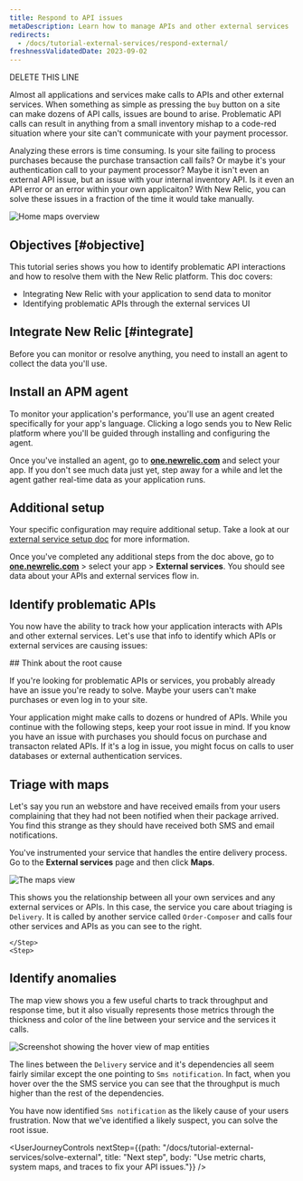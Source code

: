 ```yaml
---
title: Respond to API issues
metaDescription: Learn how to manage APIs and other external services
redirects:
  - /docs/tutorial-external-services/respond-external/
freshnessValidatedDate: 2023-09-02
---
```





DELETE THIS LINE

Almost all applications and services make calls to APIs and other external services. When something as simple as pressing the `buy` button on a site can make dozens of API calls, issues are bound to arise. Problematic API calls can result in anything from a small inventory mishap to a code-red situation where your site can't communicate with your payment processor. 

Analyzing these errors is time consuming. Is your site failing to process purchases because the purchase transaction call fails? Or maybe it's your authentication call to your payment processor? Maybe it isn't even an external API issue, but an issue with your internal inventory API. Is it even an API error or an error within your own applicaiton? With New Relic, you can solve these issues in a fraction of the time it would take manually.

<img
title="Maps overview"
alt="Home maps overview"
src={externalOverview}
/>  

## Objectives [#objective]

This tutorial series shows you how to identify problematic API interactions and how to resolve them with the New Relic platform. This doc covers:

* Integrating New Relic with your application to send data to monitor
* Identifying problematic APIs through the external services UI

## Integrate New Relic [#integrate]

Before you can monitor or resolve anything, you need to install an agent to collect the data you'll use. 

<Steps>
    <Step>

## Install an APM agent
To monitor your application's performance, you'll use an agent created specifically for your app's language. Clicking a logo sends you to New Relic platform where you'll be guided through installing and configuring the agent.

<TechTileGrid>
  
  <TechTile
    name="Go agent"
    icon="logo-go"
    to="https://one.newrelic.com/nr1-core?state=985d4005-ba90-a8c7-1da1-2af34539b03b"
  />

  <TechTile
    name="Java agent"
    icon="logo-java"
    to="https://one.newrelic.com/nr1-core?state=80d18bcb-4919-1fcb-2b77-9406838eb916"
  />

  <TechTile
    name=".NET agent"
    icon="logo-dotnet"
    to="https://one.newrelic.com/nr1-core?state=30e93090-6dfa-6b70-8e75-472f54414355"
  />

  <TechTile
    name="Node.js agent"
    icon="logo-nodejs"
    to="https://one.newrelic.com/marketplace/install-data-source?state=be2e62fa-cc3b-c428-27c4-8d662c9e80a1"
  />

  <TechTile
    name="PHP agent"
    icon="logo-php"
    to="https://one.newrelic.com/nr1-core?state=aa633b41-72d4-009c-3abf-55dcf64894fe"
  />

  <TechTile
    name="Python agent"
    icon="logo-python"
    to="https://one.newrelic.com/nr1-core?state=20fda75b-58fb-a92a-f9e1-7b052035c6e8"
  />

  <TechTile
    name="Ruby agent"
    icon="logo-ruby"
    to="https://one.newrelic.com/nr1-core?state=d69143ab-605c-579b-25bf-cc6e5fee5b80"
  />
</TechTileGrid>        

Once you've installed an agent, go to **[one.newrelic.com](https://one.newrelic.com/nr1-core?filters=(domain%3D'APM'ANDtype%3D'APPLICATION'))** and select your app. If you don't see much data just yet, step away for a while and let the agent gather real-time data as your application runs.
    </Step>
    <Step>

## Additional setup

Your specific configuration may require additional setup. Take a look at our [external service setup doc](/docs/apm/apm-ui-pages/monitoring/external-services/external-services-setup/) for more information.

Once you've completed any additional steps from the doc above, go to **[one.newrelic.com](https://one.newrelic.com/nr1-core?filters=(domain%3D'APM'ANDtype%3D'APPLICATION'))** > select your app > **External services**. You should see data about your APIs and external services flow in.
    </Step>
</Steps>

## Identify problematic APIs 

You now have the ability to track how your application interacts with APIs and other external services. Let's use that info to identify which APIs or external services are causing issues:

<Steps>
    <Step>
## Think about the root cause 

If you're looking for problematic APIs or services, you probably already have an issue you're ready to solve. Maybe your users can't make purchases or even log in to your site. 

Your application might make calls to dozens or hundred of APIs. While you continue with the following steps, keep your root issue in mind. If you know you have an issue with purchases you should focus on purchase and transacton related APIs. If it's a log in issue, you might focus on calls to user databases or external authentication services.
    </Step>
    <Step>

## Triage with maps 

Let's say you run an webstore and have received emails from your users complaining that they had not been notified when their package arrived. You find this strange as they should have received both SMS and email notifications.

You've instrumented your service that handles the entire delivery process. Go to the **External services** page and then click **Maps**.

<img
title="Map view"
alt="The maps view"
src={externalMaps}
/>

This shows you the relationship between all your own services and any external services or APIs. In this case, the service you care about triaging is `Delivery`. It is called by another service called `Order-Composer` and calls four other services and APIs as you can see to the right.

    </Step>
    <Step>
## Identify anomalies

The map view shows you a few useful charts to track throughput and response time, but it also visually represents those metrics through the thickness and color of the line between your service and the services it calls. 

<img
title="RPM"
alt="Screenshot showing the hover view of map entities"
src={externalRPM}
/>

The lines between the `Delivery` service and it's dependencies all seem fairly similar except the one pointing to `Sms notification`. In fact, when you hover over the the SMS service you can see that the throughput is much higher than the rest of the dependencies. 
    </Step>
</Steps>

You have now identified `Sms notification` as the likely cause of your users frustration. Now that we've identified a likely suspect, you can solve the root issue.

<UserJourneyControls
    nextStep={{path: "/docs/tutorial-external-services/solve-external", title: "Next step", body: "Use metric charts, system maps, and traces to fix your API issues."}}
/>


